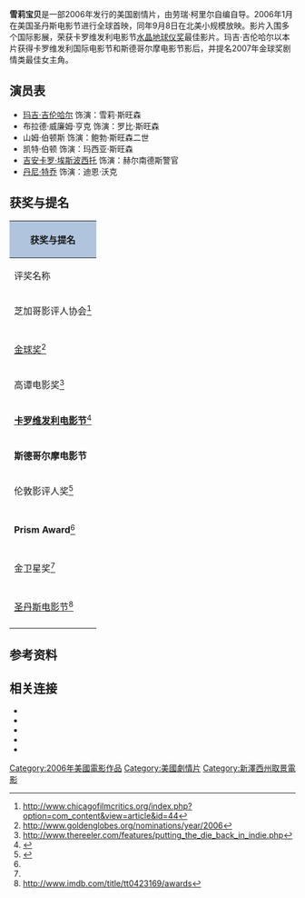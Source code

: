 {{Infobox film
| name           = 雪莉宝贝
| image          = Sherrybaby.jpg
| image_size     = 
| alt            = 
| caption        = 
| director       = 劳瑞·柯里尔
| producer       = 马克·特托图<br />利莫尔·塞万
| writer         = 劳瑞·柯里尔
| starring       = [[玛吉·吉伦哈尔|玛吉·吉伦哈尔]]<br />布拉德·威廉姆·亨克<br />山姆·伯顿斯 <br />凯特·伯顿 <br />[[吉安卡洛·伊坡托|吉安卡洛·伊坡托]] <br />[[丹尼·特乔|丹尼·特乔]]
| music          = Jack Livesey
| cinematography = Russell Lee Fine
| editing        = Curtiss Clayton<br />Joe Landauer
| studio         = Red Envelope Entertainment<br />Elevation Filmworks
| distributor    = IFC Films
| released       = {{Film date|2006|09|08}}
| runtime        = 96分钟
| country        = {{美國電影產地}}
| language       = 英语
| budget         = 200万美元
| gross          = 62万美元<ref>{{mojo title|sherrybaby|Sherrybaby}}</ref>
}}
'''雪莉宝贝'''是一部2006年发行的美国剧情片，由劳瑞·柯里尔自编自导。2006年1月在美国圣丹斯电影节进行全球首映，同年9月8日在北美小规模放映。影片入围多个国际影展，荣获卡罗维发利电影节[[水晶地球仪奖|水晶地球仪奖]]最佳影片。玛吉·吉伦哈尔以本片获得卡罗维发利国际电影节和斯德哥尔摩电影节影后，并提名2007年金球奖剧情类最佳女主角。

==演员表==
* [[玛吉·吉伦哈尔|玛吉·吉伦哈尔]] 饰演：雪莉·斯旺森
* 布拉德·威廉姆·亨克 饰演：罗比·斯旺森
* 山姆·伯顿斯 饰演：鲍勃·斯旺森二世
* 凯特·伯顿 饰演：玛西亚·斯旺森
* [[吉安卡罗·埃斯波西托|吉安卡罗·埃斯波西托]] 饰演：赫尔南德斯警官
* [[丹尼·特乔|丹尼·特乔]] 饰演：迪恩·沃克

==获奖与提名==
{| border="2" cellpadding="4" cellspacing="0" style="margin: 1em 1em 1em 0; background: #f9f9f9; border: 2px #aaa solid; border-collapse: collapse; font-size: 90%;" 
|- bgcolor="#CCCCCC" align="center"
! colspan="4" style="background: LightSteelBlue;" | 获奖与提名
|- bgcolor="#CCCCCC" align="center" 
! 评奖名称
! 奖项
! 获得者
! 结果
|-
|芝加哥影评人协会<ref>http://www.chicagofilmcritics.org/index.php?option=com_content&view=article&id=44</ref>
|最佳女主角
|玛吉·吉伦哈尔 
|bgcolor=orange|提名
|-style="border-top:2px solid gray;"
|-
|[[金球奖|金球奖]]<ref>http://www.goldenglobes.org/nominations/year/2006</ref>
|最佳女主角-剧情类
|玛吉·吉伦哈尔  
|bgcolor=orange|提名
|-
|高谭电影奖<ref name="thereeler.com">http://www.thereeler.com/features/putting_the_die_back_in_indie.php</ref>
|年度突破导演
|玛吉·吉伦哈尔 
|bgcolor=orange|提名
|-
|rowspan=2|'''[[卡罗维发利电影节|卡罗维发利电影节]]'''<ref>{{cite web |url=http://www.kviff.com/en/history-years/2006/ |title=存档副本 |accessdate=2012-03-15 |deadurl=yes |archiveurl=https://web.archive.org/web/20090504235034/http://www.kviff.com/en/history-years/2006/ |archivedate=2009-05-04 }}</ref>
|'''最佳女主角'''
|'''玛吉·吉伦哈尔'''
|bgcolor=lime|'''获奖'''
|-
|'''[[水晶地球仪奖|水晶地球仪奖]]最佳剧情片'''
|'''劳瑞·柯里尔''' 
|bgcolor=lime|'''获奖'''
|-
|'''斯德哥尔摩电影节'''
|'''最佳女主角'''
|'''玛吉·吉伦哈尔'''
|bgcolor=lime|'''获奖'''
|-
|伦敦影评人奖<ref>{{cite web |url=http://www.moviecitynews.com/awards/2008/critics/london.html |title=存档副本 |accessdate=2012-03-15 |deadurl=yes |archiveurl=https://web.archive.org/web/20100204072207/http://www.moviecitynews.com/awards/2008/critics/london.html |archivedate=2010-02-04 }}</ref>
|最佳女主角
|玛吉·吉伦哈尔 
|bgcolor=orange|提名
|-style="border-top:2px solid gray;"
|-
|'''Prism Award'''<ref name="thereeler.com"/>
|'''最佳表演'''
|'''玛吉·吉伦哈尔'''  
|bgcolor=lime|'''获奖'''
|-style="border-top:2px solid gray;"
|-
|金卫星奖<ref name="thereeler.com"/>
|最佳女主角-剧情类
|玛吉·吉伦哈尔 
|bgcolor=orange|提名
|-style="border-top:2px solid gray;"
|-
|[[圣丹斯电影节|圣丹斯电影节]]<ref>http://www.imdb.com/title/tt0423169/awards</ref>
|评委会大奖
|劳瑞·柯里尔 
|bgcolor=orange|提名
|-style="border-top:2px solid gray;"
|}

==参考资料==
{{reflist}}

==相关连接==
* {{官方网站|http://www.sherrybabymovie.com/}}
* {{imdb title|0423169|雪莉宝贝}}
* {{mojo title|sherrybaby|雪莉宝贝}}
* {{rotten-tomatoes|sherrybaby|雪莉宝贝}}
* {{metacritic film|sherrybaby|雪莉宝贝}}

{{DEFAULTSORT:Sherrybaby}}
[[Category:2006年美國電影作品|Category:2006年美國電影作品]]
[[Category:美國劇情片|Category:美國劇情片]]
[[Category:新澤西州取景電影|Category:新澤西州取景電影]]
